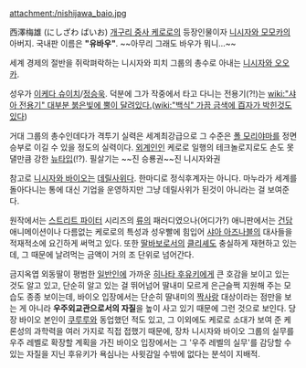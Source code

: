attachment:/nishijawa_baio.jpg

西澤梅雄 (にしざわ ばいお)
[[개구리 중사 케로로]]의 등장인물이자 [[니시자와 모모카]]의 아버지. 국내판 이름은 '''"유바우"'''. ~~아무리 그래도 바우가 뭐니…~~

세계 경제의 절반을 쥐락펴락하는 니시자와 피치 그룹의 총수로 아내는 [[니시자와 오오카]].

성우가 [[이케다 슈이치]]/[[정승욱]]. 덕분에 그가 작중에서 타고 다니는 전용기(?!)는 [[wiki:"샤아 전용기" 대부분 붉은빛에 뿔이 달려있다.]]([[wiki:"백식" 가끔 금색에 百자가 박힌것도 있다]])

거대 그룹의 총수인데다가 격투기 실력은 세계최강급으로 그 수준은 [[폴 모리야마]]를 정면승부로 이길 수 있을 정도의 실력이다. [[외계인]]인 케로로 일행의 테크놀로지로도 손도 못댈만큼 강한 [[뉴타입]](!?). 필살기는 ~~진 승룡권~~진 니시자와권

참고로 [[니시자와 바이오]]는 [[데릴사위]]다. 한마디로 정식후계자는 아니다. 마누라가 세계를 돌아다니는 통에 대신 기업을 운영하지만 그냥 데릴사위가 된것이 아니라는 걸 보여준다.

원작에서는 [[스트리트 파이터]] 시리즈의 [[류]]의 패러디였으나(어디가?) 애니판에서는 [[건담]] 애니메이션이나 다름없는 케로로의 특성과 성우빨에 힘입어 [[샤아 아즈나블]]의 대사들을 적재적소에 요긴하게 써먹고 있다. 또한 [[딸바보]]로서의 [[클리셰]]도 충실하게 재현하고 있는데, 그 때문에 날려먹는 금액이 거의 조 단위로 넘어간다.

금지옥엽 외동딸이 평범한 [[일반인]]에 가까운 [[히나타 후유키]]에게 큰 호감을 보이고 있는 것도 알고 있고, 단순히 알고 있는 걸 뛰어넘어 딸내미 모르게 은근슬쩍 지원해 주는 모습도 종종 보이는데, 바이오 입장에서는 단순히 딸내미의 [[짝사랑]] 대상이라는 점만을 보는 게 아니라 '''우주외교관으로서의 자질'''을 높이 사고 있기 때문에 그런 것으로 보인다. 당장 바이오 본인이 [[쿠루루]]와 동업했던 적도 있고, 그 이외에도 케로로 소대가 보여 준 케론성의 과학력을 여러 가지로 직접 접했기 때문에, 장차 니시자와 바이오 그룹의 실무를 우주 레벨로 확장할 계획을 가진 바이오 입장에서는 그 '우주 레벨의 실무'를 감당할 수 있는 자질을 지닌 후유키가 욕심나는 사윗감일 수밖에 없다는 분석이 지배적.

